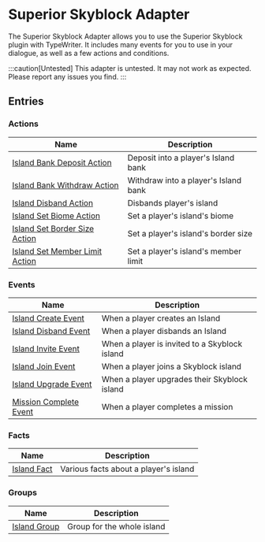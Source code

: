 # Superior Skyblock Adapter

The Superior Skyblock Adapter allows you to use the Superior Skyblock plugin with TypeWriter.
It includes many events for you to use in your dialogue, as well as a few actions and conditions.

:::caution[Untested]
This adapter is untested. It may not work as expected. Please report any issues you find.
:::

## Entries

### Actions

| Name | Description |
| ---- | ----------- |
| [Island Bank Deposit Action](./entries/action/island_bank_deposit.mdx) | Deposit into a player's Island bank |
| [Island Bank Withdraw Action](./entries/action/island_bank_withdraw.mdx) | Withdraw into a player's Island bank |
| [Island Disband Action](./entries/action/island_disband.mdx) | Disbands player's island |
| [Island Set Biome Action](./entries/action/island_set_biome.mdx) | Set a player's island's biome |
| [Island Set Border Size Action](./entries/action/island_set_border_size.mdx) | Set a player's island's border size |
| [Island Set Member Limit Action](./entries/action/island_set_member_limit.mdx) | Set a player's island's member limit |

### Events

| Name | Description |
| ---- | ----------- |
| [Island Create Event](./entries/event/on_island_create.mdx) | When a player creates an Island |
| [Island Disband Event](./entries/event/on_island_disband.mdx) | When a player disbands an Island |
| [Island Invite Event](./entries/event/on_island_invite.mdx) | When a player is invited to a Skyblock island |
| [Island Join Event](./entries/event/on_island_join.mdx) | When a player joins a Skyblock island |
| [Island Upgrade Event](./entries/event/on_island_upgrade.mdx) | When a player upgrades their Skyblock island |
| [Mission Complete Event](./entries/event/on_mission_complete.mdx) | When a player completes a mission |

### Facts

| Name | Description |
| ---- | ----------- |
| [Island Fact](./entries/fact/island_fact.mdx) | Various facts about a player's island |

### Groups

| Name | Description |
| ---- | ----------- |
| [Island Group](./entries/group/island_group.mdx) | Group for the whole island |

